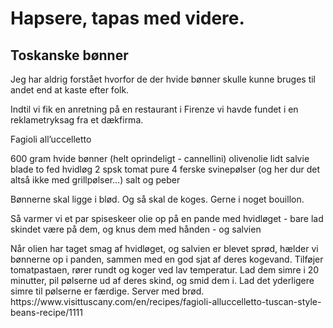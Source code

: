 # Hapsere, tapas med videre.


## Toskanske bønner

Jeg har aldrig forstået hvorfor de der hvide bønner skulle kunne bruges til 
andet end at kaste efter folk. 

Indtil vi fik en anretning på en restaurant i Firenze vi havde fundet i en 
reklametryksag fra et dækfirma.

Fagioli all’uccelletto

600 gram hvide bønner (helt oprindeligt - cannellini)
olivenolie
lidt salvie blade
to fed hvidløg
2 spsk tomat pure
4 ferske svinepølser (og her dur det altså ikke med grillpølser...)
salt og peber

Bønnerne skal ligge i blød. Og så skal de koges. Gerne i noget bouillon.

Så varmer vi et par spiseskeer olie op på en pande med hvidløget - 
bare lad skindet være på dem, og knus dem med hånden - og salvien

Når olien har taget smag af hvidløget, og salvien er blevet sprød, 
hælder vi bønnerne op i panden, sammen med en god sjat af deres kogevand.
Tilføjer tomatpastaen, rører rundt og koger ved lav temperatur. Lad dem
simre i 20 minutter, pil pølserne ud af deres skind, og smid dem i. Lad det yderligere
simre til pølserne er færdige. Server med brød.
https://www.visittuscany.com/en/recipes/fagioli-alluccelletto-tuscan-style-beans-recipe/1111